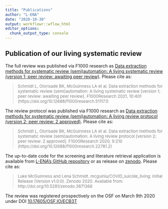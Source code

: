 ```yaml
---
title: "Publications"
author: "L-ENA"
date: "2020-10-30"
output: workflowr::wflow_html
editor_options:
  chunk_output_type: console
---
```


## Publication of our living systematic review

The full review was published via F1000 research as [ Data extraction methods for systematic review (semi)automation: A living systematic review (version 1; peer review: awaiting peer review)](https://f1000research.com/articles/10-401). Please cite as:

> <font size="2" color="gray">Schmidt L, Olorisade BK, McGuinness LA et al. Data extraction methods for systematic review (semi)automation: A living systematic review [version 1; peer review: awaiting peer review]. F1000Research 2021, 10:401 (https://doi.org/10.12688/f1000research.51117.1) </font> 

The review protocol was published via F1000 research as [Data extraction methods for systematic review (semi)automation: A living review protocol (version 2; peer review: 2 approved)](https://f1000research.com/articles/9-210). Please cite as:

> <font size="2" color="gray">Schmidt L, Olorisade BK, McGuinness LA et al. Data extraction methods for systematic review (semi)automation: A living review protocol [version 2; peer review: 2 approved]. F1000Research 2020, 9:210 (https://doi.org/10.12688/f1000research.22781.2)</font> 

The up-to-date code for the screening and literature retrieval application is available from [L-ENA's GitHub repository](https://github.com/L-ENA/SR_automation_LSR) or as release on [zenodo](https://zenodo.org/record/3871366#.XteMf-fTU2w). Please cite as:

> <font size="2" color="gray">Luke McGuinness and Lena Schmidt. mcguinlu/COVID_suicide_living: Initial Release (Version v1.0.0). Zenodo 2020. Available from: http://doi.org/10.5281/zenodo.3871366</font> 

The review was registered prospectively on the OSF on March 9th 2020 under DOI [10.17605/OSF.IO/ECB3T](https://osf.io/ecb3t)




```r

```

